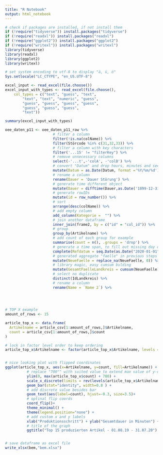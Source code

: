 ```yaml
---
title: "R Notebook"
output: html_notebook
---
```


```r
# check if packages are installed, if not install them
if (!require("tidyverse")) install.packages("tidyverse")
if (!require("readxl")) install.packages("readxl")
if (!require("ggplot2")) install.packages("ggplot2")
if (!require("writexl")) install.packages("writexl")
library(tidyverse)
library(readxl)
library(ggplot2)
library(writexl)

# set system encoding to utf-8 to display "ä, ü, ö"
Sys.setlocale("LC_CTYPE", "en_US.UTF-8")

excel_input <- read_excel(file.choose())
excel_input_with_types <- read_excel(file.choose(), 
    col_types = c("text", "guess", "text", 
        "text", "text", "numeric", "guess", 
        "guess", "guess", "guess", "guess", 
        "guess", "guess", "guess", 
        "text"))

summary(excel_input_with_types)

oee_daten_p11 <- oee_daten_p11_raw %>%
                      # filter a column
                      filter(!is.na(colName)) %>%
                      filter(Störcode %in% c(31,32,33)) %>%
                      # filter a column with key characters
                      filter('...15' != "filterKey") %>%
                      # remove unnecessary columns
                      select(-'...t',-'colA', -'colB') %>%
                      # convert "Datum" and drop hours, minutes and seconds auto generated by readxl package
                      mutate(Datum = as.Date(Datum, format ='%Y/%m/%d')) %>%
                      # rename a column
                      rename(Dauer = 'Dauer Störung') %>%
                      # generate time different object
                      mutate(Dauer = difftime(Dauer,as.Date('1899-12-31 00:00:00'),  unit="secs")) %>%
                      # generate rowIDs
                      mutate(id = row_number()) %>%
                      # sort
                      arrange(desc(colName)) %>%
                      # add empty column
                      add_column(Kategorie =  "") %>%
                      # join another dataframe
                      inner_join(frame2, by = c("id" = "col_id")) %>%
                      # group 
                      group_by(Artikelname) %>%
                      # add count of each group for example
                      summarise(count = n(), .groups = 'drop') %>%
                      # generate a time span, to fill out missing day data
                      complete(Refdatum = seq.Date(as.Date("2020-01-01"), max(Refdatum), by="day")) %>% 
                      # generated aggregate "faelle" in previous steps is <na>, replace it by 0 cases
                      mutate(NeueFaelle = replace_na(NeueFaelle, 0)) %>% 
                      # library magic, easy cumsum bulding
                      mutate(GesamtFaelleLandkreis = cumsum(NeueFaelle)) %>%
                      # select no duplicate
                      distinct(IdLandkreis) %>%
                      # rename a column
                      rename(Name = `Name 2`) %>%

  
  
  
# TOP X example
amount_of_rows <- 15

article_top_x <- data.frame(
  Artikelname = article_csv[1:amount_of_rows,]$Artikelname,
  count = article_csv[1:amount_of_rows,]$count
)

# lock in factor level order to keep ordering
article_top_x$Artikelname <- factor(article_top_x$Artikelname, levels =article_top_x$Artikelname)


# nice looking plot with flipped coordinates
ggplot(article_top_x, aes(x=Artikelname, y=count, fill=Artikelname)) +
          # replace "700"" with suited value to extend max value of y-coord
          ylim(0, max(article_top_x$count) + 700) + 
          scale_x_discrete(limits = rev(levels(article_top_x$Artikelname)))+
          geom_bar(stat="identity", width=0.8 ) +
          # add discrete value besides bar
          geom_text(aes(label=count), hjust=-0.3, size=3.5)+
          # optinal flip coords
          coord_flip()+
          theme_minimal() + 
          theme(legend.position="none") +
          # add custom x and y labels
          xlab("Produktionsschritt") + ylab("Gesamtdauer in Minuten") +
          # title of the graph
          ggtitle("Top 15 produzierten Artikel - 01.08.19 - 31.07.20")


# save dataframe as excel file
write_xlsx(bem,"bem.xlsx")

```
